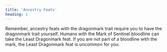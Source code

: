 ```yaml
---
title: 'Ancestry Feats'
heading: 1
---
```


Remember, ancestry feats with the dragonmark trait require you to have the dragonmark trait yourself. Humans with the Mark of Sentinel bloodline can take the Least Dragonmark feat. If you are not part of a bloodline with the mark, the Least Dragonmark feat is uncommon for you.
